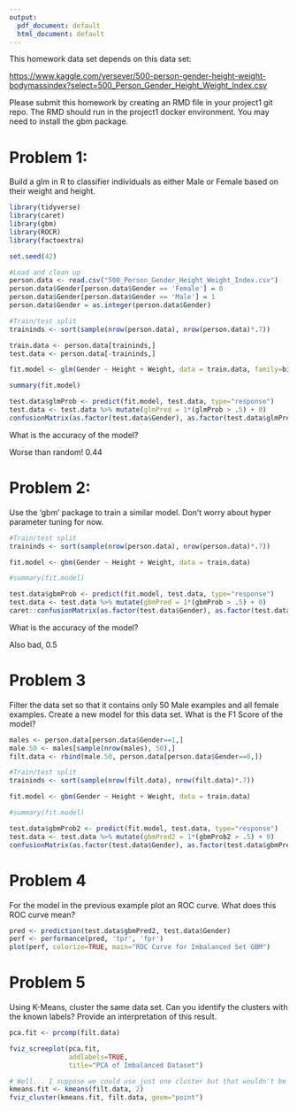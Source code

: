 ```yaml
---
output:
  pdf_document: default
  html_document: default
---
```


This homework data set depends on this data set:

<https://www.kaggle.com/yersever/500-person-gender-height-weight-bodymassindex?select=500_Person_Gender_Height_Weight_Index.csv>

Please submit this homework by creating an RMD file in your project1
git repo. The RMD should run in the project1 docker environment. You
may need to install the gbm package.


# Problem 1:

Build a glm in R to classifier individuals as either Male or Female
based on their weight and height.

```r
library(tidyverse)
library(caret)
library(gbm)
library(ROCR)
library(factoextra)

set.seed(42)
```

```r
#Load and clean up
person.data <- read.csv("500_Person_Gender_Height_Weight_Index.csv")
person.data$Gender[person.data$Gender == 'Female'] = 0
person.data$Gender[person.data$Gender == 'Male'] = 1
person.data$Gender = as.integer(person.data$Gender)

#Train/test split
traininds <- sort(sample(nrow(person.data), nrow(person.data)*.7))

train.data <- person.data[traininds,]
test.data <- person.data[-traininds,]

fit.model <- glm(Gender ~ Height + Weight, data = train.data, family=binomial)

summary(fit.model)

test.data$glmProb <- predict(fit.model, test.data, type="response")
test.data <- test.data %>% mutate(glmPred = 1*(glmProb > .5) + 0)
confusionMatrix(as.factor(test.data$Gender), as.factor(test.data$glmPred))
```
  
What is the accuracy of the model?

Worse than random! 0.44


# Problem 2:

Use the 'gbm' package to train a similar model. Don't worry about
hyper parameter tuning for now. 

```r

#Train/test split
traininds <- sort(sample(nrow(person.data), nrow(person.data)*.7))

fit.model <- gbm(Gender ~ Height + Weight, data = train.data)

#summary(fit.model)

test.data$gbmProb <- predict(fit.model, test.data, type="response")
test.data <- test.data %>% mutate(gbmPred = 1*(gbmProb > .5) + 0)
caret::confusionMatrix(as.factor(test.data$Gender), as.factor(test.data$gbmPred))

```

What is the accuracy of the model?

Also bad, 0.5


# Problem 3

Filter the data set so that it contains only 50 Male examples and all female examples. Create
a new model for this data set. What is the F1 Score of the model? 

```r
males <- person.data[person.data$Gender==1,]
male.50 <- males[sample(nrow(males), 50),]
filt.data <- rbind(male.50, person.data[person.data$Gender==0,])

#Train/test split
traininds <- sort(sample(nrow(filt.data), nrow(filt.data)*.7))

fit.model <- gbm(Gender ~ Height + Weight, data = train.data)

#summary(fit.model)

test.data$gbmProb2 <- predict(fit.model, test.data, type="response")
test.data <- test.data %>% mutate(gbmPred2 = 1*(gbmProb2 > .5) + 0)
confusionMatrix(as.factor(test.data$Gender), as.factor(test.data$gbmPred2))

```



# Problem 4

For the model in the previous example plot an ROC curve. What does
this ROC curve mean?

```r

pred <- prediction(test.data$gbmPred2, test.data$Gender)
perf <- performance(pred, 'tpr', 'fpr')
plot(perf, colorize=TRUE, main="ROC Curve for Imbalanced Set GBM")
```


# Problem 5

Using K-Means, cluster the same data set. Can you identify the
clusters with the known labels? Provide an interpretation of this
result.

```r

pca.fit <- prcomp(filt.data)

fviz_screeplot(pca.fit, 
               addlabels=TRUE, 
               title="PCA of Imbalanced Dataset")

# Well... I suppose we could use just one cluster but that wouldn't be very interesting, now would it? Let's try 2
kmeans.fit <- kmeans(filt.data, 2)
fviz_cluster(kmeans.fit, filt.data, geom="point")

```

